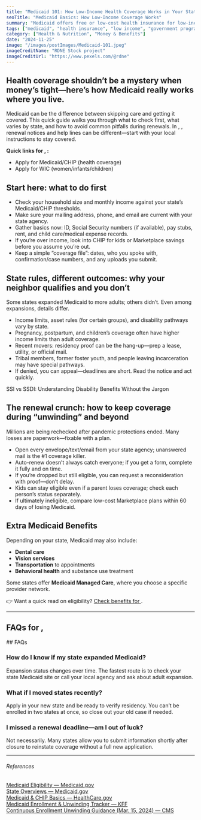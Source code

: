 ```yaml
---
title: "Medicaid 101: How Low-Income Health Coverage Works in Your State"
seoTitle: "Medicaid Basics: How Low-Income Coverage Works"
summary: "Medicaid offers free or low-cost health insurance for low-income individuals and families, but every state has different rules. This article explains who qualifies, what’s covered, and how to apply for Medicaid in your area."
tags: ["medicaid", "health insurance", "low income", "government programs", "state benefits"]
category: ["Health & Nutrition", "Money & Benefits"]
date: "2024-11-25"
image: "/images/postImages/Medicaid-101.jpeg"
imageCreditName: "RDNE Stock project"
imageCreditUrl: "https://www.pexels.com/@rdne"
---
```


## Health coverage shouldn’t be a mystery when money’s tight—here’s how Medicaid really works where you live.

Medicaid can be the difference between skipping care and getting it covered. This quick guide walks you through what to check first, what varies by state, and how to avoid common pitfalls during renewals. <IfLocation>In <City/>, <State/>, renewal notices and help lines can be different—start with your local instructions to stay covered.</IfLocation>

<BenefitsCtaBanner focus="medicaid" copy="See if you qualify for Medicaid and get health coverage with little or no cost based on your income." />

<IfLocation>
<div className="not-prose my-12 p-4 rounded-xl border-[3px] bg-muted">
  <p className="mb-2"><strong>Quick links for <City/>, <State/>:</strong></p>
  <ul className="list-disc ml-5 space-y-1">
    <li><ResourceLink name="medicaid">Apply for Medicaid/CHIP (health coverage)</ResourceLink></li>
    <li><ResourceLink name="wic">Apply for WIC (women/infants/children)</ResourceLink></li>
  </ul>
</div>
</IfLocation>

## Start here: what to do first

- Check your household size and monthly income against your state’s Medicaid/CHIP thresholds.
- Make sure your mailing address, phone, and email are current with your state agency.
- Gather basics now: ID, Social Security numbers (if available), pay stubs, rent, and child care/medical expense records.
- If you’re over income, look into CHIP for kids or Marketplace savings before you assume you’re out.
- Keep a simple “coverage file”: dates, who you spoke with, confirmation/case numbers, and any uploads you submit.

## State rules, different outcomes: why your neighbor qualifies and you don’t

Some states expanded Medicaid to more adults; others didn’t. Even among expansions, details differ.

- Income limits, asset rules (for certain groups), and disability pathways vary by state.
- Pregnancy, postpartum, and children’s coverage often have higher income limits than adult coverage.
- Recent movers: residency proof can be the hang-up—prep a lease, utility, or official mail.
- Tribal members, former foster youth, and people leaving incarceration may have special pathways.
- If denied, you can appeal—deadlines are short. Read the notice and act quickly.

<CrossLink href="./ssi-vs-ssdi-understanding-disability-benefits-without-the-jargon">SSI vs SSDI: Understanding Disability Benefits Without the Jargon</CrossLink>

## The renewal crunch: how to keep coverage during “unwinding” and beyond

Millions are being rechecked after pandemic protections ended. Many losses are paperwork—fixable with a plan.

- Open every envelope/text/email from your state agency; unanswered mail is the #1 coverage killer.
- Auto-renew doesn’t always catch everyone; if you get a form, complete it fully and on time.
- If you’re dropped but still eligible, you can request a reconsideration with proof—don’t delay.
- Kids can stay eligible even if a parent loses coverage; check each person’s status separately.
- If ultimately ineligible, compare low-cost Marketplace plans within 60 days of losing Medicaid.

## Extra Medicaid Benefits

Depending on your state, Medicaid may also include:

- **Dental care**  
- **Vision services**  
- **Transportation** to appointments  
- **Behavioral health** and substance use treatment

Some states offer **Medicaid Managed Care**, where you choose a specific provider network.

<IfLocation>
<div className="mt-3">👉 Want a quick read on eligibility? <a href="/tools/check-benefits" className="underline">Check benefits for <City/></a>.</div>
</IfLocation>

---

<IfLocation>
  <h2>FAQs for <City/>, <State/></h2>
  <ResourceLink name="medicaid" field="faqs" />
</IfLocation>

<IfNoLocation>
## FAQs

### How do I know if my state expanded Medicaid?
Expansion status changes over time. The fastest route is to check your state Medicaid site or call your local agency and ask about adult expansion.

### What if I moved states recently?
Apply in your new state and be ready to verify residency. You can’t be enrolled in two states at once, so close out your old case if needed.

### I missed a renewal deadline—am I out of luck?
Not necessarily. Many states allow you to submit information shortly after closure to reinstate coverage without a full new application.
</IfNoLocation>

---
###### References

<div className="references">
<a href="https://www.medicaid.gov/medicaid/eligibility/index.html" target="_blank" rel="noopener noreferrer">Medicaid Eligibility — Medicaid.gov</a><br />
<a href="https://www.medicaid.gov/state-overviews/index.html" target="_blank" rel="noopener noreferrer">State Overviews — Medicaid.gov</a><br />
<a href="https://www.healthcare.gov/medicaid-chip/" target="_blank" rel="noopener noreferrer">Medicaid & CHIP Basics — HealthCare.gov</a><br />
<a href="https://www.kff.org/medicaid/issue-brief/medicaid-enrollment-and-unwinding-tracker/" target="_blank" rel="noopener noreferrer">Medicaid Enrollment & Unwinding Tracker — KFF</a><br />
<a href="https://www.medicaid.gov/federal-policy-guidance/downloads/cib031524.pdf" target="_blank" rel="noopener noreferrer">Continuous Enrollment Unwinding Guidance (Mar. 15, 2024) — CMS</a>
</div>
